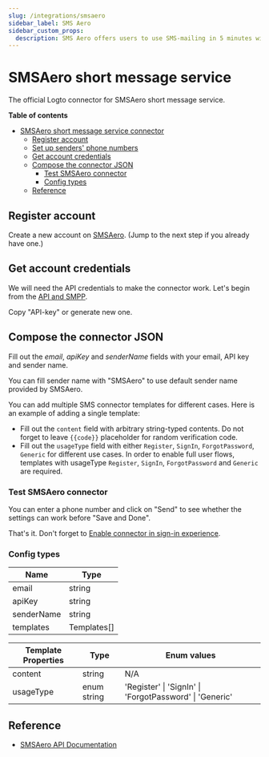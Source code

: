 ```yaml
---
slug: /integrations/smsaero
sidebar_label: SMS Aero
sidebar_custom_props:
  description: SMS Aero offers users to use SMS-mailing in 5 minutes without viewing the contract. Developers are offered a convenient API with accessible classes and 24x7 chat support.
---
```



<GuideTip />

# SMSAero short message service

The official Logto connector for SMSAero short message service.

**Table of contents**

- [SMSAero short message service connector](#smsaero-short-message-service-connector)
  - [Register account](#register-account)
  - [Set up senders' phone numbers](#set-up-senders-phone-numbers)
  - [Get account credentials](#get-account-credentials)
  - [Compose the connector JSON](#compose-the-connector-json)
    - [Test SMSAero connector](#test-smsaero-connector)
    - [Config types](#config-types)
  - [Reference](#reference)

## Register account

Create a new account on [SMSAero](https://smsaero.ru/). (Jump to the next step if you already have one.)

## Get account credentials

We will need the API credentials to make the connector work. Let's begin from
the [API and SMPP](https://smsaero.ru/cabinet/settings/apikey/).

Copy "API-key" or generate new one.

## Compose the connector JSON

Fill out the _email_, _apiKey_ and _senderName_ fields with your email, API key and sender name.

You can fill sender name with "SMSAero" to use default sender name provided by SMSAero.

You can add multiple SMS connector templates for different cases. Here is an example of adding a single template:

- Fill out the `content` field with arbitrary string-typed contents. Do not forget to leave `{{code}}` placeholder for
  random verification code.
- Fill out the `usageType` field with either `Register`, `SignIn`, `ForgotPassword`, `Generic` for different use cases.
  In order to enable full user flows, templates with usageType `Register`, `SignIn`, `ForgotPassword` and `Generic` are
  required.

### Test SMSAero connector

You can enter a phone number and click on "Send" to see whether the settings can work before "Save and Done".

That's it. Don't forget
to [Enable connector in sign-in experience](https://docs.logto.io/docs/recipes/configure-connectors/sms-connector/enable-SMS-sign-in/).

### Config types

| Name       | Type        |
| ---------- | ----------- |
| email      | string      |
| apiKey     | string      |
| senderName | string      |
| templates  | Templates[] |

| Template Properties | Type        | Enum values                                             |
| ------------------- | ----------- | ------------------------------------------------------- |
| content             | string      | N/A                                                     |
| usageType           | enum string | 'Register' \| 'SignIn' \| 'ForgotPassword' \| 'Generic' |

## Reference

- [SMSAero API Documentation](https://smsaero.ru/integration/documentation/api/)
